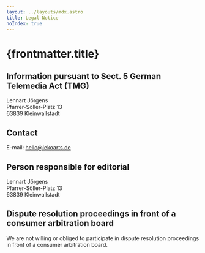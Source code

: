 ```yaml
---
layout: ../layouts/mdx.astro
title: Legal Notice
noIndex: true
---
```


# {frontmatter.title}

## Information pursuant to Sect. 5 German Telemedia Act (TMG)

Lennart J&ouml;rgens<br />
Pfarrer-S&ouml;ller-Platz 13<br />
63839 Kleinwallstadt

## Contact

E-mail: hello@lekoarts.de

## Person responsible for editorial

Lennart J&ouml;rgens<br />
Pfarrer-S&ouml;ller-Platz 13<br />
63839 Kleinwallstadt

## Dispute resolution proceedings in front of a consumer arbitration board

We are not willing or obliged to participate in dispute resolution proceedings in front of a consumer arbitration board.
